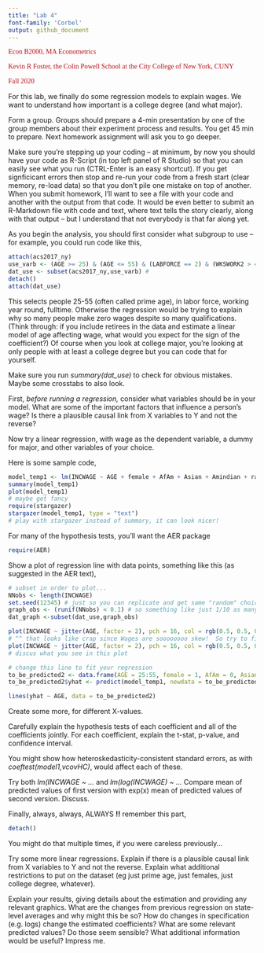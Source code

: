 ---
title: "Lab 4"
font-family: 'Corbel'
output: github_document
---
  
  


<p style="color:rgb(182,18,27);font-family:corbel">Econ B2000, MA Econometrics</p>
  <p style="color:rgb(182,18,27);font-family:corbel">Kevin R Foster, the Colin Powell School at the City College of New York, CUNY</p>
  <p style="color:rgb(182,18,27);font-family:corbel">Fall 2020</p>
  
For this lab, we finally do some regression models to explain wages. We want to understand how important is a college degree (and what major).

Form a group. Groups should prepare a 4-min presentation by one of the group members about their experiment process and results. You get 45 min to prepare. Next homework assignment will ask you to go deeper.

Make sure you're stepping up your coding -- at minimum, by now you should have your code as R-Script (in top left panel of R Studio) so that you can easily see what you run (CTRL-Enter is an easy shortcut). If you get signficicant errors then stop and re-run your code from a fresh start (clear memory, re-load data) so that you don't pile one mistake on top of another. When you submit homework, I'll want to see a file with your code and another with the output from that code. It would be even better to submit an R-Markdown file with code and text, where text tells the story clearly, along with that output -- but I understand that not everybody is that far along yet.

As you begin the analysis, you should first consider what subgroup to use -- for example, you could run code like this,

```{r eval = FALSE}
attach(acs2017_ny)
use_varb <- (AGE >= 25) & (AGE <= 55) & (LABFORCE == 2) & (WKSWORK2 > 4) & (UHRSWORK >= 35)
dat_use <- subset(acs2017_ny,use_varb) # 
detach()
attach(dat_use)
```

This selects people 25-55 (often called prime age), in labor force, working year round, fulltime. Otherwise the regression would be trying to explain why so many people make zero wages despite so many qualifications. (Think through: if you include retirees in the data and estimate a linear model of age affecting wage, what would you expect for the sign of the coefficient?) Of course when you look at college major, you're looking at only people with at least a college degree but you can code that for yourself.

Make sure you run *summary(dat_use)* to check for obvious mistakes. Maybe some crosstabs to also look.

First, *before running a regression,* consider what variables should be in your model. What are some of the important factors that influence a person's wage? Is there a plausible causal link from X variables to Y and not the reverse?

Now try a linear regression, with wage as the dependent variable, a dummy for major, and other variables of your choice. 

Here is some sample code,
```{r eval = FALSE}
model_temp1 <- lm(INCWAGE ~ AGE + female + AfAm + Asian + Amindian + race_oth + Hispanic + educ_hs + educ_somecoll + educ_college + educ_advdeg)
summary(model_temp1)
plot(model_temp1)
# maybe get fancy
require(stargazer)
stargazer(model_temp1, type = "text")
# play with stargazer instead of summary, it can look nicer!
```

For many of the hypothesis tests, you'll want the AER package
```{r eval = FALSE}
require(AER)
```

Show a plot of regression line with data points, something like this (as suggested in the AER text),
```{r eval = FALSE}
# subset in order to plot...
NNobs <- length(INCWAGE)
set.seed(12345) # just so you can replicate and get same "random" choices
graph_obs <- (runif(NNobs) < 0.1) # so something like just 1/10 as many obs
dat_graph <-subset(dat_use,graph_obs)  

plot(INCWAGE ~ jitter(AGE, factor = 2), pch = 16, col = rgb(0.5, 0.5, 0.5, alpha = 0.2), data = dat_graph)
# ^^ that looks like crap since Wages are soooooooo skew!  So try to find some sensible ylim = c(0, ??)
plot(INCWAGE ~ jitter(AGE, factor = 2), pch = 16, col = rgb(0.5, 0.5, 0.5, alpha = 0.2), ylim = c(0,150000), data = dat_graph)
# discus what you see in this plot

# change this line to fit your regression
to_be_predicted2 <- data.frame(AGE = 25:55, female = 1, AfAm = 0, Asian = 0, Amindian = 1, race_oth = 1, Hispanic = 1, educ_hs = 0, educ_somecoll = 0, educ_college = 1, educ_advdeg = 0)
to_be_predicted2$yhat <- predict(model_temp1, newdata = to_be_predicted2)

lines(yhat ~ AGE, data = to_be_predicted2)

```
Create some more, for different X-values.

Carefully explain the hypothesis tests of each coefficient and all of the coefficients jointly. For each coefficient, explain the t-stat, p-value, and confidence interval.

You might show how heteroskedasticity-consistent standard errors, as with *coeftest(model1,vcovHC)*, would affect each of these.

Try both *lm(INCWAGE ~ ...* and *lm(log(INCWAGE) ~ ...* Compare mean of predicted values of first version with exp(x) mean of predicted values of second version. Discuss. 

Finally, always, always, ALWAYS **!!** remember this part,
```{r eval = FALSE}
detach()
```
You might do that multiple times, if you were careless previously...


Try some more linear regressions. Explain if there is a plausible causal link from X variables to Y and not the reverse. Explain what additional restrictions to put on the dataset (eg just prime age, just females, just college degree, whatever). 

Explain your results, giving details about the estimation and providing any relevant graphics. What are the changes from previous regression on state-level averages and why might this be so? How do changes in specification (e.g. logs) change the estimated coefficients? What are some relevant predicted values? Do those seem sensible? What additional information would be useful? Impress me.

